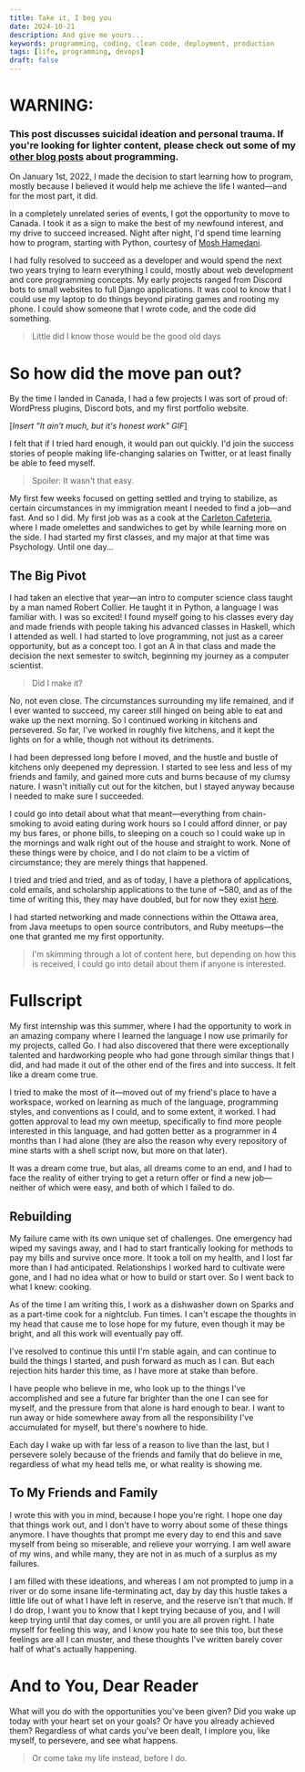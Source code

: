 ```yaml
---
title: Take it, I beg you
date: 2024-10-21
description: And give me yours...
keywords: programming, coding, clean code, deployment, production 
tags: [life, programming, devops]
draft: false
---
```


# WARNING: 
### This post discusses suicidal ideation and personal trauma. If you're looking for lighter content, please check out some of my [other blog posts](https://chiso.dev/blog) about programming.

On January 1st, 2022, I made the decision to start learning how to program, mostly because I believed it would help me achieve the life I wanted—and for the most part, it did. 

In a completely unrelated series of events, I got the opportunity to move to Canada. I took it as a sign to make the best of my newfound interest, and my drive to succeed increased. Night after night, I'd spend time learning how to program, starting with Python, courtesy of [Mosh Hamedani](https://youtu.be/_uQrJ0TkZlc?si=-VnadnZr4a0FryF4).

I had fully resolved to succeed as a developer and would spend the next two years trying to learn everything I could, mostly about web development and core programming concepts. My early projects ranged from Discord bots to small websites to full Django applications. It was cool to know that I could use my laptop to do things beyond pirating games and rooting my phone. I could show someone that I wrote code, and the code did something.

> Little did I know those would be the good old days

# So how did the move pan out? 

By the time I landed in Canada, I had a few projects I was sort of proud of: WordPress plugins, Discord bots, and my first portfolio website.

[*Insert "It ain't much, but it's honest work" GIF*]

I felt that if I tried hard enough, it would pan out quickly. I'd join the success stories of people making life-changing salaries on Twitter, or at least finally be able to feed myself.
> Spoiler: It wasn't that easy.

My first few weeks focused on getting settled and trying to stabilize, as certain circumstances in my immigration meant I needed to find a job—and fast. And so I did. My first job was as a cook at the [Carleton Cafeteria](https://g.co/kgs/MZNQmpQ), where I made omelettes and sandwiches to get by while learning more on the side. I had started my first classes, and my major at that time was Psychology. Until one day...

## The Big Pivot
I had taken an elective that year—an intro to computer science class taught by a man named Robert Collier. He taught it in Python, a language I was familiar with. I was so excited! I found myself going to his classes every day and made friends with people taking his advanced classes in Haskell, which I attended as well. I had started to love programming, not just as a career opportunity, but as a concept too. I got an A in that class and made the decision the next semester to switch, beginning my journey as a computer scientist.

> Did I make it?

No, not even close. The circumstances surrounding my life remained, and if I ever wanted to succeed, my career still hinged on being able to eat and wake up the next morning. So I continued working in kitchens and persevered. So far, I've worked in roughly five kitchens, and it kept the lights on for a while, though not without its detriments.

I had been depressed long before I moved, and the hustle and bustle of kitchens only deepened my depression. I started to see less and less of my friends and family, and gained more cuts and burns because of my clumsy nature. I wasn't initially cut out for the kitchen, but I stayed anyway because I needed to make sure I succeeded.

I could go into detail about what that meant—everything from chain-smoking to avoid eating during work hours so I could afford dinner, or pay my bus fares, or phone bills, to sleeping on a couch so I could wake up in the mornings and walk right out of the house and straight to work. None of these things were by choice, and I do not claim to be a victim of circumstance; they are merely things that happened.

I tried and tried and tried, and as of today, I have a plethora of applications, cold emails, and scholarship applications to the tune of ~580, and as of the time of writing this, they may have doubled, but for now they exist [here](https://docs.google.com/spreadsheets/d/1U0LzpH36CmM8Y0yrurnnih2i2UKAGJGemXFiVPqmKGQ/).

I had started networking and made connections within the Ottawa area, from Java meetups to open source contributors, and Ruby meetups—the one that granted me my first opportunity.

> I'm skimming through a lot of content here, but depending on how this is received, I could go into detail about them if anyone is interested.

# Fullscript
My first internship was this summer, where I had the opportunity to work in an amazing company where I learned the language I now use primarily for my projects, called Go. I had also discovered that there were exceptionally talented and hardworking people who had gone through similar things that I did, and had made it out of the other end of the fires and into success. It felt like a dream come true.

I tried to make the most of it—moved out of my friend's place to have a workspace, worked on learning as much of the language, programming styles, and conventions as I could, and to some extent, it worked. I had gotten approval to lead my own meetup, specifically to find more people interested in this language, and had gotten better as a programmer in 4 months than I had alone (they are also the reason why every repository of mine starts with a shell script now, but more on that later).

It was a dream come true, but alas, all dreams come to an end, and I had to face the reality of either trying to get a return offer or find a new job—neither of which were easy, and both of which I failed to do.

## Rebuilding 

My failure came with its own unique set of challenges. One emergency had wiped my savings away, and I had to start frantically looking for methods to pay my bills and survive once more. It took a toll on my health, and I lost far more than I had anticipated. Relationships I worked hard to cultivate were gone, and I had no idea what or how to build or start over. So I went back to what I knew: cooking.

As of the time I am writing this, I work as a dishwasher down on Sparks and as a part-time cook for a nightclub. Fun times. I can't escape the thoughts in my head that cause me to lose hope for my future, even though it may be bright, and all this work will eventually pay off.

I've resolved to continue this until I'm stable again, and can continue to build the things I started, and push forward as much as I can. But each rejection hits harder this time, as I have more at stake than before.

I have people who believe in me, who look up to the things I've accomplished and see a future far brighter than the one I can see for myself, and the pressure from that alone is hard enough to bear. I want to run away or hide somewhere away from all the responsibility I've accumulated for myself, but there's nowhere to hide.

Each day I wake up with far less of a reason to live than the last, but I persevere solely because of the friends and family that do believe in me, regardless of what my head tells me, or what reality is showing me.

## To My Friends and Family
I wrote this with you in mind, because I hope you're right. I hope one day that things work out, and I don't have to worry about some of these things anymore. I have thoughts that prompt me every day to end this and save myself from being so miserable, and relieve your worrying. I am well aware of my wins, and while many, they are not in as much of a surplus as my failures.

I am filled with these ideations, and whereas I am not prompted to jump in a river or do some insane life-terminating act, day by day this hustle takes a little life out of what I have left in reserve, and the reserve isn't that much. If I do drop, I want you to know that I kept trying because of you, and I will keep trying until that day comes, or until you are all proven right. I hate myself for feeling this way, and I know you hate to see this too, but these feelings are all I can muster, and these thoughts I've written barely cover half of what's actually happening.

# And to You, Dear Reader
What will you do with the opportunities you've been given? Did you wake up today with your heart set on your goals? Or have you already achieved them?
Regardless of what cards you've been dealt, I implore you, like myself, to persevere, and see what happens.

> Or come take my life instead, before I do.